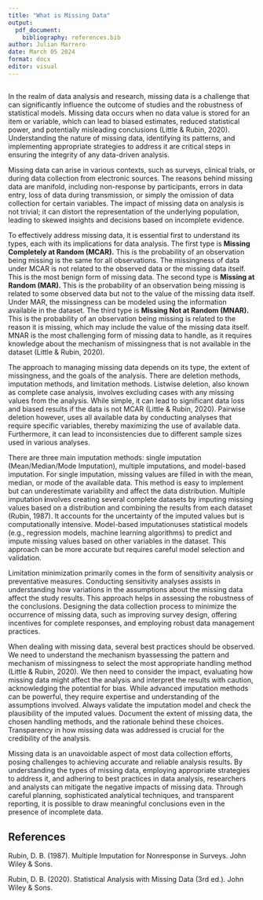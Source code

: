 ```yaml
---
title: "What is Missing Data"
output: 
  pdf_document: 
    bibliography: references.bib
author: Julian Marrero
date: March 05 2024
format: docx
editor: visual
---
```


## 

In the realm of data analysis and research, missing data is a challenge that can significantly influence the outcome of studies and the robustness of statistical models. Missing data occurs when no data value is stored for an item or variable, which can lead to biased estimates, reduced statistical power, and potentially misleading conclusions (Little & Rubin, 2020). Understanding the nature of missing data, identifying its patterns, and implementing appropriate strategies to address it are critical steps in ensuring the integrity of any data-driven analysis.

Missing data can arise in various contexts, such as surveys, clinical trials, or during data collection from electronic sources. The reasons behind missing data are manifold, including non-response by participants, errors in data entry, loss of data during transmission, or simply the omission of data collection for certain variables. The impact of missing data on analysis is not trivial; it can distort the representation of the underlying population, leading to skewed insights and decisions based on incomplete evidence.

To effectively address missing data, it is essential first to understand its types, each with its implications for data analysis. The first type is **Missing Completely at Random (MCAR).** This is the probability of an observation being missing is the same for all observations. The missingness of data under MCAR is not related to the observed data or the missing data itself. This is the most benign form of missing data. The second type is **Missing at Random (MAR).** This is the probability of an observation being missing is related to some observed data but not to the value of the missing data itself. Under MAR, the missingness can be modeled using the information available in the dataset. The third type is **Missing Not at Random (MNAR).** This is the probability of an observation being missing is related to the reason it is missing, which may include the value of the missing data itself. MNAR is the most challenging form of missing data to handle, as it requires knowledge about the mechanism of missingness that is not available in the dataset (Little & Rubin, 2020).

The approach to managing missing data depends on its type, the extent of missingness, and the goals of the analysis. There are deletion methods, imputation methods, and limitation methods. Listwise deletion, also known as complete case analysis, involves excluding cases with any missing values from the analysis. While simple, it can lead to significant data loss and biased results if the data is not MCAR (Little & Rubin, 2020). Pairwise deletion however, uses all available data by conducting analyses that require specific variables, thereby maximizing the use of available data. Furthermore, it can lead to inconsistencies due to different sample sizes used in various analyses.

There are three main imputation methods: single imputation (Mean/Median/Mode Imputation), multiple imputations, and model-based imputation. For single imputation, missing values are filled in with the mean, median, or mode of the available data. This method is easy to implement but can underestimate variability and affect the data distribution. Multiple imputation **i**nvolves creating several complete datasets by imputing missing values based on a distribution and combining the results from each dataset (Rubin, 1987). It accounts for the uncertainty of the imputed values but is computationally intensive. Model-based imputationuses statistical models (e.g., regression models, machine learning algorithms) to predict and impute missing values based on other variables in the dataset. This approach can be more accurate but requires careful model selection and validation.

Limitation minimization primarily comes in the form of sensitivity analysis or preventative measures. Conducting sensitivity analyses assists in understanding how variations in the assumptions about the missing data affect the study results. This approach helps in assessing the robustness of the conclusions. Designing the data collection process to minimize the occurrence of missing data, such as improving survey design, offering incentives for complete responses, and employing robust data management practices.

When dealing with missing data, several best practices should be observed. We need to understand the mechanism byassessing the pattern and mechanism of missingness to select the most appropriate handling method (Little & Rubin, 2020). We then need to consider the impact, evaluating how missing data might affect the analysis and interpret the results with caution, acknowledging the potential for bias. While advanced imputation methods can be powerful, they require expertise and understanding of the assumptions involved. Always validate the imputation model and check the plausibility of the imputed values. Document the extent of missing data, the chosen handling methods, and the rationale behind these choices. Transparency in how missing data was addressed is crucial for the credibility of the analysis.

Missing data is an unavoidable aspect of most data collection efforts, posing challenges to achieving accurate and reliable analysis results. By understanding the types of missing data, employing appropriate strategies to address it, and adhering to best practices in data analysis, researchers and analysts can mitigate the negative impacts of missing data. Through careful planning, sophisticated analytical techniques, and transparent reporting, it is possible to draw meaningful conclusions even in the presence of incomplete data.

## References

Rubin, D. B. (1987). Multiple Imputation for Nonresponse in Surveys. John Wiley & Sons.

Rubin, D. B. (2020). Statistical Analysis with Missing Data (3rd ed.). John Wiley & Sons.
